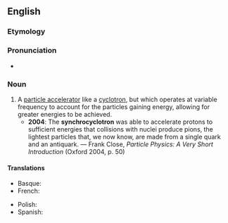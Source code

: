 ==English==

===Etymology===
{{prefix|en|synchro|cyclotron}}

===Pronunciation===
* {{IPA|/sɪŋkɹəʊˈsaɪklətɹɒn/|lang=en}}

===Noun===
{{en-noun}}

# A [[particle accelerator]] like a [[cyclotron]], but which operates at variable frequency to account for the particles gaining energy, allowing for greater energies to be achieved.
#* '''2004''': The '''synchrocyclotron''' was able to accelerate protons to sufficient energies that collisions with nuclei produce pions, the lightest particles that, we now know, are made from a single quark and an antiquark. — Frank Close, ''Particle Physics: A Very Short Introduction'' (Oxford 2004, p. 50)

====Translations====
{{trans-top|particle accelerator}}
* Basque: {{t+|eu|sinkroziklotroi}}
* French: {{t+|fr|synchrocyclotron|m}}
{{trans-mid}}
* Polish: {{t|pl|synchrocyklotron|m}}
* Spanish: {{t|es|sincrociclotrón|m}}
{{trans-bottom}}